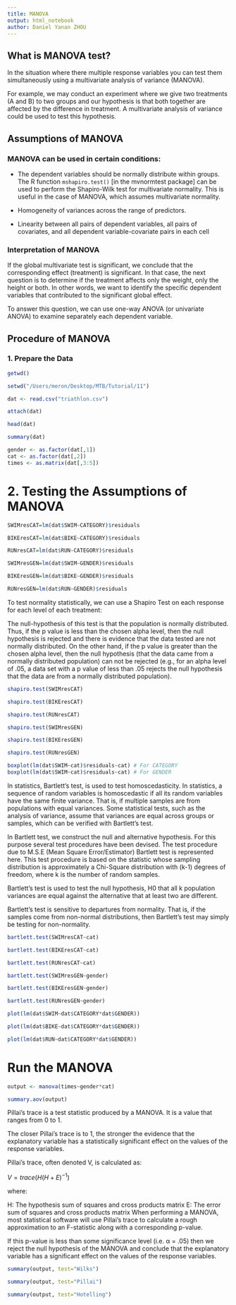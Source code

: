 ```yaml
---
title: MANOVA
output: html_notebook
author: Daniel Yanan ZHOU
---
```

## What is MANOVA test?

In the situation where there multiple response variables you can test them simultaneously using a multivariate analysis of variance (MANOVA). 

For example, we may conduct an experiment where we give two treatments (A and B) to two groups and our hypothesis is that both together are affected by the difference in treatment. A multivariate analysis of variance could be used to test this hypothesis.

## Assumptions of MANOVA
### MANOVA can be used in certain conditions:

* The dependent variables should be normally distribute within groups. The R function `mshapiro.test()` [in the mvnormtest package] can be used to perform the Shapiro-Wilk test for multivariate normality. This is useful in the case of MANOVA, which assumes multivariate normality.

* Homogeneity of variances across the range of predictors.

* Linearity between all pairs of dependent variables, all pairs of covariates, and all dependent variable-covariate pairs in each cell

### Interpretation of MANOVA
If the global multivariate test is significant, we conclude that the corresponding effect (treatment) is significant. In that case, the next question is to determine if the treatment affects only the weight, only the height or both. In other words, we want to identify the specific dependent variables that contributed to the significant global effect.

To answer this question, we can use one-way ANOVA (or univariate ANOVA) to examine separately each dependent variable.

## Procedure of MANOVA

### 1. Prepare the Data
```r
getwd()

setwd("/Users/meron/Desktop/MTB/Tutorial/11")

dat <- read.csv("triathlon.csv")

attach(dat)
```


```r
head(dat)
```
```r
summary(dat)
```

```r
gender <- as.factor(dat[,1])
cat <- as.factor(dat[,2])
times <- as.matrix(dat[,3:5])
```

# 2. Testing the Assumptions of MANOVA
```r
SWIMresCAT=lm(dat$SWIM~CATEGORY)$residuals

BIKEresCAT=lm(dat$BIKE~CATEGORY)$residuals

RUNresCAT=lm(dat$RUN~CATEGORY)$residuals

SWIMresGEN=lm(dat$SWIM~GENDER)$residuals

BIKEresGEN=lm(dat$BIKE~GENDER)$residuals

RUNresGEN=lm(dat$RUN~GENDER)$residuals
```
To test normality statistically, we can use a Shapiro Test on each response for each level of each treatment:

The null-hypothesis of this test is that the population is normally distributed. Thus, if the p value is less than the chosen alpha level, then the null hypothesis is rejected and there is evidence that the data tested are not normally distributed. On the other hand, if the p value is greater than the chosen alpha level, then the null hypothesis (that the data came from a normally distributed population) can not be rejected (e.g., for an alpha level of .05, a data set with a p value of less than .05 rejects the null hypothesis that the data are from a normally distributed population).

```r
shapiro.test(SWIMresCAT)

shapiro.test(BIKEresCAT)

shapiro.test(RUNresCAT)

shapiro.test(SWIMresGEN)

shapiro.test(BIKEresGEN)

shapiro.test(RUNresGEN)
```

```r
boxplot(lm(dat$SWIM~cat)$residuals~cat) # For CATEGORY 
boxplot(lm(dat$SWIM~cat)$residuals~cat) # For GENDER
```
In statistics, Bartlett's test, is used to test homoscedasticity. In statistics, a sequence of random variables is homoscedastic if all its random variables have the same finite variance. That is, if multiple samples are from populations with equal variances. Some statistical tests, such as the analysis of variance, assume that variances are equal across groups or samples, which can be verified with Bartlett's test.

In Bartlett test, we construct the null and alternative hypothesis. For this purpose several test procedures have been devised. The test procedure due to M.S.E (Mean Square Error/Estimator) Bartlett test is represented here. This test procedure is based on the statistic whose sampling distribution is approximately a Chi-Square distribution with (k-1) degrees of freedom, where k is the number of random samples.

Bartlett's test is used to test the null hypothesis, H0 that all k population variances are equal against the alternative that at least two are different.

Bartlett's test is sensitive to departures from normality. That is, if the samples come from non-normal distributions, then Bartlett's test may simply be testing for non-normality. 

```r
bartlett.test(SWIMresCAT~cat)

bartlett.test(BIKEresCAT~cat)

bartlett.test(RUNresCAT~cat)

bartlett.test(SWIMresGEN~gender)

bartlett.test(BIKEresGEN~gender)

bartlett.test(RUNresGEN~gender)
```

```r
plot(lm(dat$SWIM~dat$CATEGORY*dat$GENDER))

plot(lm(dat$BIKE~dat$CATEGORY*dat$GENDER))

plot(lm(dat$RUN~dat$CATEGORY*dat$GENDER))
```

# Run the MANOVA
```r
output <- manova(times~gender*cat)

summary.aov(output)
```
Pillai’s trace is a test statistic produced by a MANOVA. It is a value that ranges from 0 to 1.

The closer Pillai’s trace is to 1, the stronger the evidence that the explanatory variable has a statistically significant effect on the values of the response variables.

Pillai’s trace, often denoted V, is calculated as:

$V = trace(H(H+E)^{-1})$

where:

H: The hypothesis sum of squares and cross products matrix
E: The error sum of squares and cross products matrix
When performing a MANOVA, most statistical software will use Pillai’s trace to calculate a rough approximation to an F-statistic along with a corresponding p-value.

If this p-value is less than some significance level (i.e. α = .05) then we reject the null hypothesis of the MANOVA and conclude that the explanatory variable has a significant effect on the values of the response variables.
```r
summary(output, test="Wilks")

summary(output, test="Pillai")

summary(output, test="Hotelling")
```
